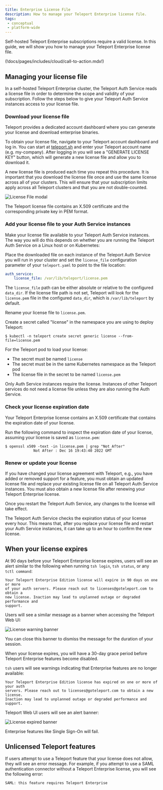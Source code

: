 ```yaml
---
title: Enterprise License File
description: How to manage your Teleport Enterprise license file.
tags:
 - conceptual
 - platform-wide
---
```


Self-hosted Teleport Enterprise subscriptions require a valid license. In this
guide, we will show you how to manage your Teleport Enterprise license file.

(!docs/pages/includes/cloud/call-to-action.mdx!)

## Managing your license file

In a self-hosted Teleport Enterprise cluster, the Teleport Auth Service reads a
license file in order to determine the scope and validity of your subscription.
Follow the steps below to give your Teleport Auth Service instances access to
your license file.

### Download your license file

Teleport provides a dedicated account dashboard where you can generate your
license and download enterprise binaries.

To obtain your license file, navigate to your Teleport account dashboard and log
in. You can start at [teleport.sh](https://teleport.sh) and enter your Teleport
account name (e.g. my-company). After logging in you will see a "GENERATE
LICENSE KEY" button, which will generate a new license file and allow you to
download it.

<Admonition type="tip" title="Use the same license on all clusters">
A new license file is produced each time you repeat this procedure.
It is important that you download the license file once and use the
same license across all of your clusters. This will ensure that your
subscription limits apply across all Teleport clusters and that you
are not double-counted.
</Admonition>

![License File modal](../../../img/enterprise/license.png)

The Teleport license file contains an X.509 certificate and the corresponding
private key in PEM format.

### Add your license file to your Auth Service instances

Make your license file available to your Teleport Auth Service instances. The
way you will do this depends on whether you are running the Teleport Auth
Service on a Linux host or on Kubernetes:

<Tabs>
<TabItem label="Linux Host">

Place the downloaded file on each instance of the Teleport Auth Service you will
run in your cluster and set the `license_file` configuration parameter of your
`teleport.yaml` to point to the file location:

```yaml
auth_service:
    license_file: /var/lib/teleport/license.pem
```

The `license_file` path can be either absolute or relative to the configured
`data_dir`. If the license file path is not set, Teleport will look for the
`license.pem` file in the configured `data_dir`, which is `/var/lib/teleport` by
default.

</TabItem>
<TabItem label="Kubernetes">

Rename your license file to `license.pem`.

Create a secret called "license" in the namespace you are using to deploy
Teleport:

```code
$ kubectl -n teleport create secret generic license --from-file=license.pem
```

For the Teleport pod to load your license:

- The secret must be named `license`
- The secret must be in the same Kubernetes namespace as the Teleport pod
- The license file in the secret to be named `license.pem`

</TabItem>
</Tabs>

Only Auth Service instances require the license. Instances of other Teleport
services do not need a license file unless they are also running the Auth
Service.

### Check your license expiration date

Your Teleport Enterprise license contains an X.509 certificate that contains the
expiration date of your license.

Run the following command to inspect the expiration date of your license,
assuming your license is saved as `license.pem`:

```code
$ openssl x509 -text -in license.pem | grep "Not After"
             Not After : Dec 16 19:43:40 2022 GMT
```

### Renew or update your license

If you have changed your license agreement with Teleport, e.g., you have added
or removed support for a feature, you must obtain an updated license file and
replace your existing license file on all Teleport Auth Service instances. You
must also obtain a new license file after renewing your Teleport Enterprise
license.

Once you restart the Teleport Auth Service, any changes to the license will take
effect.

The Teleport Auth Service checks the expiration status of your license every
hour. This means that, after you replace your license file and restart your Auth
Service instances, it can take up to an hour to confirm the new license.

## When your license expires

At 90 days before your Teleport Enterprise license expires, users will see an
alert similar to the following when running `tsh login`, `tsh status`, or any
`tctl command`:

```text
Your Teleport Enterprise Edition license will expire in 90 days on one or more
of your auth servers. Please reach out to licenses@goteleport.com to obtain a
new license. Inaction may lead to unplanned outage or degraded performance and
support.
```

Users will see a similar message as a banner when accessing the Teleport Web UI:

![License warning banner](../../../img/enterprise/license-warning.png)

You can close this banner to dismiss the message for the duration of your
session.

When your license expires, you will have a 30-day grace period before Teleport
Enterprise features become disabled.

`tsh` users will see warnings indicating that Enterprise features are no longer
available:

```text
Your Teleport Enterprise Edition license has expired on one or more of your auth
servers. Please reach out to licenses@goteleport.com to obtain a new license.
Inaction may lead to unplanned outage or degraded performance and support.
```

Teleport Web UI users will see an alert banner:

![License expired banner](../../../img/enterprise/license-expired.png)

Enterprise features like Single Sign-On will fail.

## Unlicensed Teleport features

If users attempt to use a Teleport feature that your license does not allow,
they will see an error message. For example, if you attempt to use a SAML
authentication connector without a Teleport Enterprise license, you will see the
following error:

```text
SAML: this feature requires Teleport Enterprise
```
